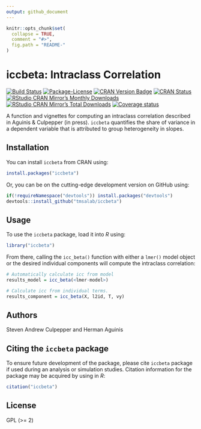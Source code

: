 ```yaml
---
output: github_document
---
```


<!-- README.md is generated from README.Rmd. Please edit that file -->

```r
knitr::opts_chunk$set(
  collapse = TRUE,
  comment = "#>",
  fig.path = "README-"
)
```

# iccbeta: Intraclass Correlation

<!-- badges: start -->
[![Build Status](https://travis-ci.org/tmsalab/iccbeta.svg)](https://travis-ci.org/tmsalab/iccbeta)
[![Package-License](http://img.shields.io/badge/license-GPL%20(%3E=2)-brightgreen.svg?style=flat)](http://www.gnu.org/licenses/gpl-2.0.html)
[![CRAN Version Badge](http://www.r-pkg.org/badges/version/iccbeta)](https://cran.r-project.org/package=iccbeta)
[![CRAN Status](https://cranchecks.info/badges/worst/iccbeta)](https://cran.r-project.org/web/checks/check_results_iccbeta.html)
[![RStudio CRAN Mirror's Monthly Downloads](http://cranlogs.r-pkg.org/badges/iccbeta?color=brightgreen)](http://www.r-pkg.org/pkg/iccbeta)
[![RStudio CRAN Mirror's Total Downloads](http://cranlogs.r-pkg.org/badges/grand-total/iccbeta?color=brightgreen)](http://www.r-pkg.org/pkg/iccbeta)
[![Coverage status](https://codecov.io/gh/tmsalab/iccbeta/branch/master/graph/badge.svg)](https://codecov.io/github/tmsalab/iccbeta?branch=master)
<!-- badges: end -->


A function and vignettes for computing an intraclass correlation
described in Aguinis & Culpepper (in press). `iccbeta` quantifies the
share of variance in a dependent variable that is attributed to group
heterogeneity in slopes.

## Installation

You can install `iccbeta` from CRAN using:

```r
install.packages("iccbeta")
```

Or, you can be on the cutting-edge development version on GitHub using:

```r
if(!requireNamespace("devtools")) install.packages("devtools")
devtools::install_github("tmsalab/iccbeta")
```

## Usage

To use the `iccbeta` package, load it into _R_ using:

```r
library("iccbeta")
```

From there, calling the `icc_beta()` function with either a `lmer()`
model object or the desired individual components will
compute the intraclass correlation:

```r
# Automatically calculate icc from model
results_model = icc_beta(<lmer-model>)

# Calculate icc from individual terms.
results_component = icc_beta(X, l2id, T, vy)
```

## Authors

Steven Andrew Culpepper and Herman Aguinis

## Citing the `iccbeta` package

To ensure future development of the package, please cite `iccbeta`
package if used during an analysis or simulation studies. Citation information
for the package may be acquired by using in *R*:

```r
citation("iccbeta")
```

## License

GPL (>= 2)